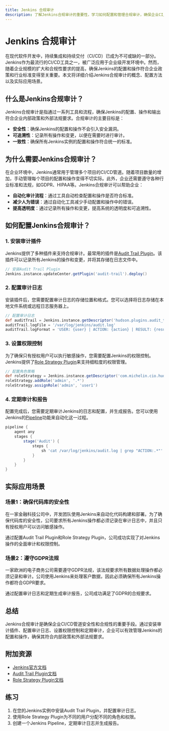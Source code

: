 ```yaml
---
title: Jenkins 合规审计
description: 了解Jenkins合规审计的重要性，学习如何配置和管理合规审计，确保企业CI/CD管道的安全性和合规性。
---
```


# Jenkins 合规审计

在现代软件开发中，持续集成和持续交付（CI/CD）已成为不可或缺的一部分。Jenkins作为最流行的CI/CD工具之一，被广泛应用于企业级开发环境中。然而，随着企业规模的扩大和合规性要求的提高，确保Jenkins的配置和操作符合企业政策和行业标准变得至关重要。本文将详细介绍Jenkins合规审计的概念、配置方法以及实际应用场景。

## 什么是Jenkins合规审计？

Jenkins合规审计是指通过一系列工具和流程，确保Jenkins的配置、操作和输出符合企业内部政策和外部法规要求。合规审计的主要目标是：

- **安全性**：确保Jenkins的配置和操作不会引入安全漏洞。
- **可追溯性**：记录所有操作和变更，以便在需要时进行审计。
- **一致性**：确保所有Jenkins实例的配置和操作符合统一的标准。

## 为什么需要Jenkins合规审计？

在企业环境中，Jenkins通常用于管理多个项目的CI/CD管道。随着项目数量的增加，手动管理每个项目的配置和操作变得不切实际。此外，企业还需要遵守各种行业标准和法规，如GDPR、HIPAA等。Jenkins合规审计可以帮助企业：

- **自动化审计流程**：通过工具自动检查配置和操作是否符合标准。
- **减少人为错误**：通过自动化工具减少手动配置和操作中的错误。
- **提高透明度**：通过记录所有操作和变更，提高系统的透明度和可追溯性。

## 如何配置Jenkins合规审计？

### 1. 安装审计插件

Jenkins提供了多种插件来支持合规审计。最常用的插件是[Audit Trail Plugin](https://plugins.jenkins.io/audit-trail/)。该插件可以记录所有Jenkins的操作和变更，并将其存储在日志文件中。

```groovy
// 安装Audit Trail Plugin
Jenkins.instance.updateCenter.getPlugin('audit-trail').deploy()
```

### 2. 配置审计日志

安装插件后，您需要配置审计日志的存储位置和格式。您可以选择将日志存储在本地文件系统或远程日志服务器上。

```groovy
// 配置审计日志
def auditTrail = Jenkins.instance.getDescriptor('hudson.plugins.audit_trail.AuditTrailPlugin')
auditTrail.logFile = '/var/log/jenkins/audit.log'
auditTrail.logFormat = 'USER: {user} | ACTION: {action} | RESULT: {result} | PARAMETERS: {parameters}'
```

### 3. 设置权限控制

为了确保只有授权用户可以执行敏感操作，您需要配置Jenkins的权限控制。Jenkins提供了[Role Strategy Plugin](https://plugins.jenkins.io/role-strategy/)来支持细粒度的权限管理。

```groovy
// 配置角色策略
def roleStrategy = Jenkins.instance.getDescriptor('com.michelin.cio.hudson.plugins.rolestrategy.RoleStrategyPlugin')
roleStrategy.addRole('admin', '.*')
roleStrategy.assignRole('admin', 'user1')
```

### 4. 定期审计和报告

配置完成后，您需要定期审计Jenkins的日志和配置，并生成报告。您可以使用Jenkins的[Pipeline](https://www.jenkins.io/doc/book/pipeline/)功能来自动化这一过程。

```groovy
pipeline {
    agent any
    stages {
        stage('Audit') {
            steps {
                sh 'cat /var/log/jenkins/audit.log | grep "ACTION:.*"'
            }
        }
    }
}
```

## 实际应用场景

### 场景1：确保代码库的安全性

在一家金融科技公司中，开发团队使用Jenkins来自动化代码构建和部署。为了确保代码库的安全性，公司要求所有Jenkins操作都必须记录在审计日志中，并且只有授权用户可以访问敏感操作。

通过配置Audit Trail Plugin和Role Strategy Plugin，公司成功实现了对Jenkins操作的全面审计和权限控制。

### 场景2：遵守GDPR法规

一家欧洲的电子商务公司需要遵守GDPR法规，该法规要求所有数据处理操作都必须记录和审计。公司使用Jenkins来处理客户数据，因此必须确保所有Jenkins操作都符合GDPR要求。

通过配置审计日志和定期生成审计报告，公司成功满足了GDPR的合规要求。

## 总结

Jenkins合规审计是确保企业CI/CD管道安全性和合规性的重要手段。通过安装审计插件、配置审计日志、设置权限控制和定期审计，企业可以有效管理Jenkins的配置和操作，确保其符合内部政策和外部法规要求。

## 附加资源

- [Jenkins官方文档](https://www.jenkins.io/doc/)
- [Audit Trail Plugin文档](https://plugins.jenkins.io/audit-trail/)
- [Role Strategy Plugin文档](https://plugins.jenkins.io/role-strategy/)

## 练习

1. 在您的Jenkins实例中安装Audit Trail Plugin，并配置审计日志。
2. 使用Role Strategy Plugin为不同的用户分配不同的角色和权限。
3. 创建一个Jenkins Pipeline，定期审计日志并生成报告。
